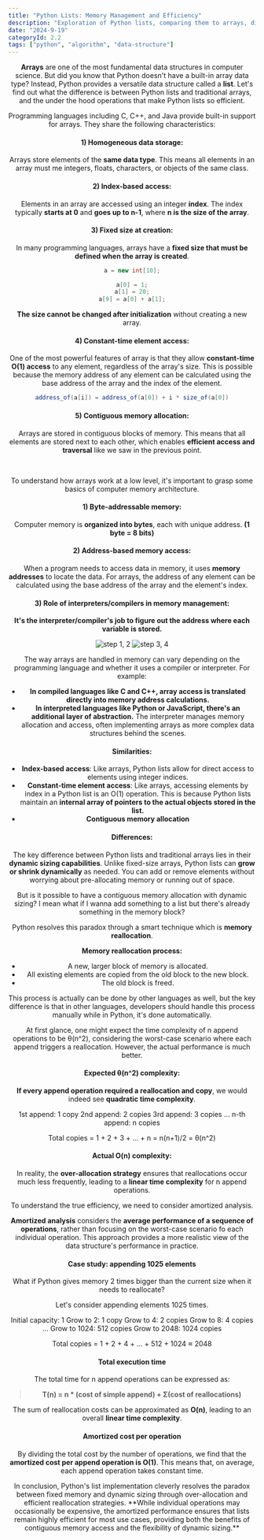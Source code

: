 ```yaml
---
title: "Python Lists: Memory Management and Efficiency"
description: "Exploration of Python lists, comparing them to arrays, discussing dynamic resizing, and analyzing the efficiency of list operations through amortized analysis."
date: "2024-9-19"
categoryId: 2.2
tags: ["python", "algorithm", "data-structure"]
---
```


<Header title="There's no Array in Python?" />

**Arrays** are one of the most fundamental data structures in computer science.
But did you know that Python doesn't have a built-in array data type? Instead, Python provides a versatile data structure called a **list**.
Let's find out what the difference is between Python lists and traditional arrays, and the under the hood operations that make Python lists so efficient.

<Header
  subTitle="Fundamentals of Arrays in Data Structures"
  title="Common Characteristics of Arrays"
/>
Programming languages including C, C++, and Java provide built-in support for
arrays. They share the following characteristics:

#### 1) Homogeneous data storage:

Arrays store elements of the **same data type**. This means all elements in an array must me integers, floats, characters, or objects of the same class.

#### 2) Index-based access:

Elements in an array are accessed using an integer **index**. The index typically **starts at 0** and **goes up to n-1**, where **n is the size of the array**.

#### 3) Fixed size at creation:

In many programming languages, arrays have a **fixed size that must be defined when the array is created**.

```java title="java"
a = new int[10];

a[0] = 1;
a[1] = 20;
a[9] = a[0] + a[1];
```

**The size cannot be changed after initialization** without creating a new array.

#### 4) Constant-time element access:

One of the most powerful features of array is that they allow **constant-time O(1) access** to any element, regardless of the array's size.
This is possible because the memory address of any element can be calculated using the base address of the array and the index of the element.

```java
address_of(a[i]) = address_of(a[0]) + i * size_of(a[0])
```

#### 5) Contiguous memory allocation:

Arrays are stored in contiguous blocks of memory. This means that all elements are stored next to each other, which enables **efficient access and traversal** like we saw in the previous point.

<br />

<Header
  subTitle="Fundamentals of Arrays in Data Structures"
  title="Computer Memory Architecture"
/>

To understand how arrays work at a low level, it's important to grasp some basics of computer memory architecture.

#### 1) Byte-addressable memory:

Computer memory is **organized into bytes**, each with unique address. **(1 byte = 8 bits)**

#### 2) Address-based memory access:

When a program needs to access data in memory, it uses **memory addresses** to locate the data. For arrays, the address of any element can be calculated using the base address of the array and the element's index.

#### 3) Role of interpreters/compilers in memory management:

**It's the interpreter/compiler's job to figure out the address where each variable is stored.**

<Image src="/blog/algorithms/array-1.jpeg" width={500} alt="step 1, 2" />
<Image src="/blog/algorithms/array-2.jpeg" width={500} alt="step 3, 4" />

<br />

The way arrays are handled in memory can vary depending on the programming
language and whether it uses a compiler or interpreter. For example:

- **In compiled languages like C and C++, array access is translated directly into memory address calculations.**
- **In interpreted languages like Python or JavaScript, there's an additional layer of abstraction.** The interpreter manages memory allocation and access,
  often implementing arrays as more complex data structures behind the scenes.

<Header
  subTitle="Python Lists"
  title="Similarities & Differences with Traditional Arrays"
/>

#### Similarities:

- **Index-based access**: Like arrays, Python lists allow for direct access to elements using integer indices.
- **Constant-time element access**: Like arrays, accessing elements by index in a Python list is an O(1) operation. This is because Python lists maintain an **internal array of pointers to the actual objects stored in the list.**
- **Contiguous memory allocation**

#### Differences:

The key difference between Python lists and traditional arrays lies in their **dynamic sizing capabilities**.
Unlike fixed-size arrays, Python lists can **grow or shrink dynamically** as needed. You can add or remove elements without worrying about pre-allocating memory or running out of space.

<Header
  subTitle="Python Lists"
  title="Resolving the Paradox: Continuous Memory Allocation vs. Dynamic Sizing"
/>
But is it possible to have a contiguous memory allocation with dynamic sizing? I
mean what if I wanna add something to a list but there's already something in
the memory block?

Python resolves this paradox through a smart technique which is **memory reallocation**.

**Memory reallocation process:**

- A new, larger block of memory is allocated.
- All existing elements are copied from the old block to the new block.
- The old block is freed.

This process is actually can be done by other languages as well, but the key difference is that in other languages, developers should handle this process manually while in Python, it's done automatically.

<Header
  subTitle="Python Lists"
  title="Efficiency Implications of Background Reallocation"
/>

<Header title="Theoretical vs. Actual Time Complexity" type="secondary" />
At first glance, one might expect the time complexity of n append operations to
be θ(n^2), considering the worst-case scenario where each append triggers a
reallocation. However, the actual performance is much better.

#### Expected θ(n^2) complexity:

**If every append operation required a reallocation and copy**, we would indeed see **quadratic time complexity**.

<Box>
1st append: 1 copy  
2nd append: 2 copies  
3rd append: 3 copies  
...  
n-th append: n copies

Total copies = 1 + 2 + 3 + ... + n = n(n+1)/2 = θ(n^2)

</Box>

#### Actual O(n) complexity:

In reality, the **over-allocation strategy** ensures that reallocations occur much less frequently, leading to a **linear time complexity** for n append operations.

<Header title="Amortized Analysis" type="secondary" />
To understand the true efficiency, we need to consider amortized analysis.

**Amortized analysis** considers the **average performance of a sequence of operations**, rather than focusing on the worst-case scenario fo each individual operation.
This approach provides a more realistic view of the data structure's performance in practice.

#### Case study: appending 1025 elements

What if Python gives memory 2 times bigger than the current size when it needs to reallocate?

Let's consider appending elements 1025 times.

<Box>

Initial capacity: 1
Grow to 2: 1 copy
Grow to 4: 2 copies
Grow to 8: 4 copies
...
Grow to 1024: 512 copies
Grow to 2048: 1024 copies

Total copies = 1 + 2 + 4 + ... + 512 + 1024 ≈ 2048

</Box>

#### Total execution time

The total time for n append operations can be expressed as:

> **T(n) = n \* (cost of simple append) + Σ(cost of reallocations)**

The sum of reallocation costs can be approximated as **O(n)**, leading to an overall **linear time complexity**.

#### Amortized cost per operation

By dividing the total cost by the number of operations, we find that the **amortized cost per append operation is O(1)**.
This means that, on average, each append operation takes constant time.

<Header title="Conclusion" />
In conclusion, Python's list implementation cleverly resolves the paradox
between fixed memory and dynamic sizing through over-allocation and efficient
reallocation strategies. **While individual operations may occasionally be
expensive, the amortized performance ensures that lists remain highly efficient
for most use cases, providing both the benefits of contiguous memory access and
the flexibility of dynamic sizing.**
